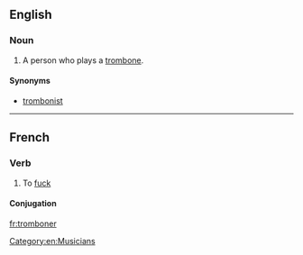 ==English==

===Noun===
{{en-noun}}

# {{nonstandard}} A person who plays a [[trombone]].

====Synonyms====
* [[trombonist]] {{qualifier|standard}}

[[Category:en:Musicians]]

----

==French==

===Verb===
{{fr-verb}}

# {{vulgar|slang|lang=fr}} To [[fuck]] {{gloss|of a female, to have sex}}

====Conjugation====
{{fr-conj-er|trombon|avoir}}

[[fr:tromboner]]